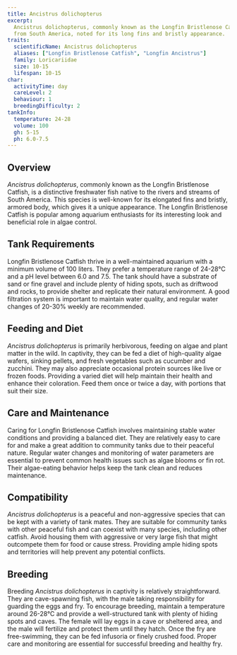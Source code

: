 ```yaml
---
title: Ancistrus dolichopterus
excerpt:
  Ancistrus dolichopterus, commonly known as the Longfin Bristlenose Catfish, is a unique and attractive freshwater fish
  from South America, noted for its long fins and bristly appearance.
traits:
  scientificName: Ancistrus dolichopterus
  aliases: ["Longfin Bristlenose Catfish", "Longfin Ancistrus"]
  family: Loricariidae
  size: 10-15
  lifespan: 10-15
char:
  activityTime: day
  careLevel: 2
  behaviour: 1
  breedingDifficulty: 2
tankInfo:
  temperature: 24-28
  volume: 100
  gh: 5-15
  ph: 6.0-7.5
---
```


## Overview

_Ancistrus dolichopterus_, commonly known as the Longfin Bristlenose Catfish, is a distinctive freshwater fish native to
the rivers and streams of South America. This species is well-known for its elongated fins and bristly, armored body,
which gives it a unique appearance. The Longfin Bristlenose Catfish is popular among aquarium enthusiasts for its
interesting look and beneficial role in algae control.

## Tank Requirements

Longfin Bristlenose Catfish thrive in a well-maintained aquarium with a minimum volume of 100 liters. They prefer a
temperature range of 24-28°C and a pH level between 6.0 and 7.5. The tank should have a substrate of sand or fine gravel
and include plenty of hiding spots, such as driftwood and rocks, to provide shelter and replicate their natural
environment. A good filtration system is important to maintain water quality, and regular water changes of 20-30% weekly
are recommended.

## Feeding and Diet

_Ancistrus dolichopterus_ is primarily herbivorous, feeding on algae and plant matter in the wild. In captivity, they
can be fed a diet of high-quality algae wafers, sinking pellets, and fresh vegetables such as cucumber and zucchini.
They may also appreciate occasional protein sources like live or frozen foods. Providing a varied diet will help
maintain their health and enhance their coloration. Feed them once or twice a day, with portions that suit their size.

## Care and Maintenance

Caring for Longfin Bristlenose Catfish involves maintaining stable water conditions and providing a balanced diet. They
are relatively easy to care for and make a great addition to community tanks due to their peaceful nature. Regular water
changes and monitoring of water parameters are essential to prevent common health issues such as algae blooms or fin
rot. Their algae-eating behavior helps keep the tank clean and reduces maintenance.

## Compatibility

_Ancistrus dolichopterus_ is a peaceful and non-aggressive species that can be kept with a variety of tank mates. They
are suitable for community tanks with other peaceful fish and can coexist with many species, including other catfish.
Avoid housing them with aggressive or very large fish that might outcompete them for food or cause stress. Providing
ample hiding spots and territories will help prevent any potential conflicts.

## Breeding

Breeding _Ancistrus dolichopterus_ in captivity is relatively straightforward. They are cave-spawning fish, with the
male taking responsibility for guarding the eggs and fry. To encourage breeding, maintain a temperature around 26-28°C
and provide a well-structured tank with plenty of hiding spots and caves. The female will lay eggs in a cave or
sheltered area, and the male will fertilize and protect them until they hatch. Once the fry are free-swimming, they can
be fed infusoria or finely crushed food. Proper care and monitoring are essential for successful breeding and healthy
fry.
